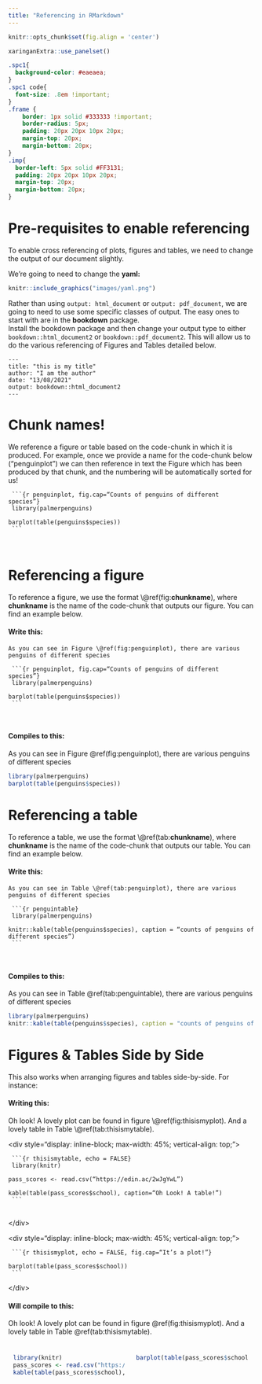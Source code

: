 ```yaml
---
title: "Referencing in RMarkdown"
---
```



```r
knitr::opts_chunk$set(fig.align = 'center')
```

```r
xaringanExtra::use_panelset()
```


```css
.spc1{
  background-color: #eaeaea;
}
.spc1 code{
  font-size: .8em !important;
}
.frame {
    border: 1px solid #333333 !important; 
    border-radius: 5px; 
    padding: 20px 20px 10px 20px; 
    margin-top: 20px; 
    margin-bottom: 20px; 
}
.imp{
  border-left: 5px solid #FF3131;
  padding: 20px 20px 10px 20px; 
  margin-top: 20px; 
  margin-bottom: 20px; 
}
```

# Pre-requisites to enable referencing  

To enable cross referencing of plots, figures and tables, we need to change the output of our document slightly. 

We're going to need to change the __yaml:__  

```r
knitr::include_graphics("images/yaml.png")
```

Rather than using `output: html_document` or `output: pdf_document`, we are going to need to use some specific classes of output. The easy ones to start with are in the __bookdown__ package.  
Install the bookdown package and then change your output type to either `bookdown::html_document2` or `bookdown::pdf_document2`. This will allow us to do the various referencing of Figures and Tables detailed below. 

```{}
---
title: "this is my title"
author: "I am the author"
date: "13/08/2021"
output: bookdown::html_document2
---
```

# Chunk names!  

We reference a figure or table based on the code-chunk in which it is produced. For example, once we provide a name for the code-chunk below ("penguinplot") we can then reference in text the Figure which has been produced by that chunk, and the numbering will be automatically sorted for us! 

<div class="spc1"><code>
&grave;&grave;&grave;{r penguinplot, fig.cap="Counts of penguins of different species"}<br>
library(palmerpenguins)<br>
barplot(table(penguins$species))<br>
&grave;&grave;&grave;
</code></div><br>

# Referencing a figure 

To reference a figure, we use the format \\\@ref(fig:**chunkname**), where **chunkname** is the name of the code-chunk that outputs our figure. You can find an example below. 

::: {.panelset}

::: {.panel}
#### Write this: 

```
As you can see in Figure \@ref(fig:penguinplot), there are various penguins of different species
```

<div class="spc1"><code>
&grave;&grave;&grave;{r penguinplot, fig.cap="Counts of penguins of different species"}<br>
library(palmerpenguins)<br>
barplot(table(penguins$species))<br>
&grave;&grave;&grave;
</code></div><br>

:::

::: {.panel}
#### Compiles to this:

As you can see in Figure \@ref(fig:penguinplot), there are various penguins of different species

```r
library(palmerpenguins)
barplot(table(penguins$species))
```

:::

:::


# Referencing a table

To reference a table, we use the format \\\@ref(tab:**chunkname**), where **chunkname** is the name of the code-chunk that outputs our table. You can find an example below. 

::: {.panelset}

::: {.panel}
#### Write this: 

```
As you can see in Table \@ref(tab:penguinplot), there are various penguins of different species
```

<div class="spc1"><code>
&grave;&grave;&grave;{r penguintable}<br>
library(palmerpenguins)<br>
knitr::kable(table(penguins$species), caption = "counts of penguins of different species")<br>
&grave;&grave;&grave;
</code></div><br>

:::

::: {.panel}
#### Compiles to this:

As you can see in Table \@ref(tab:penguintable), there are various penguins of different species

```r
library(palmerpenguins)
knitr::kable(table(penguins$species), caption = "counts of penguins of different species")
```

:::

:::




# Figures \& Tables Side by Side

This also works when arranging figures and tables side-by-side. For instance:    

::: {.panelset}

::: {.panel}
#### Writing this:  

Oh look! A lovely plot can be found in figure \\@ref(fig:thisismyplot). And a lovely table in Table \\@ref(tab:thisismytable).  

\<div style="display: inline-block; max-width: 45%; vertical-align: top;"\>

<div class="spc1"><code>
&grave;&grave;&grave;{r thisismytable, echo = FALSE}<br>
library(knitr)<br>
pass_scores <- read.csv("https://edin.ac/2wJgYwL")<br>
kable(table(pass_scores$school), caption="Oh Look! A table!")<br>
&grave;&grave;&grave;
</code><br>
</div>

\</div\>

\<div style="display: inline-block; max-width: 45%; vertical-align: top;"\>

<div class="spc1">
<code>
&grave;&grave;&grave;{r thisismyplot, echo = FALSE, fig.cap="It's a plot!"}<br>
barplot(table(pass_scores$school))<br>
&grave;&grave;&grave;
</code><br>
</div>

\</div\>

:::

::: {.panel}
#### Will compile to this:  

Oh look! A lovely plot can be found in figure \@ref(fig:thisismyplot). And a lovely table in Table \@ref(tab:thisismytable).  

<div>
<div style="display: inline-block; max-width: 45%; vertical-align: top; margin: 10px">
```r
library(knitr)
pass_scores <- read.csv("https://edin.ac/2wJgYwL")
kable(table(pass_scores$school), caption="This is a table!")
```
</div>
<div style="display: inline-block; max-width: 45%; vertical-align: top; margin: 10px">
```r
barplot(table(pass_scores$school))
```
</div>
</div>

:::

:::


